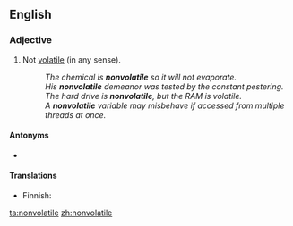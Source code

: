 {{also|non-volatile}}
==English==

===Adjective===
{{en-adj|-}}

# Not [[volatile]] (in any sense).
#: ''The chemical is '''nonvolatile''' so it will not evaporate.''
#: ''His '''nonvolatile''' demeanor was tested by the constant pestering.''
#: ''The hard drive is '''nonvolatile''', but the RAM is volatile.''
#: ''A '''nonvolatile''' variable may misbehave if accessed from multiple threads at once.''

====Antonyms====
* {{l|en|volatile}}

====Translations====
{{trans-top|not easily evaporated}}
* Finnish: {{t|fi|haihtumaton}}
{{trans-mid}}
{{trans-bottom}}

[[ta:nonvolatile]]
[[zh:nonvolatile]]